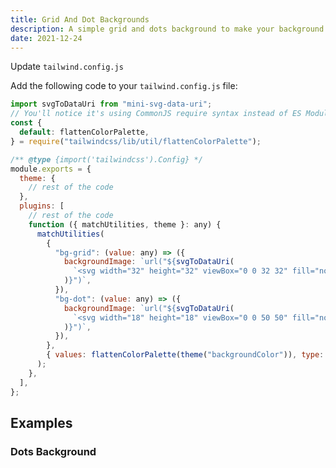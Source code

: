 ```yaml
---
title: Grid And Dot Backgrounds
description: A simple grid and dots background to make your background unique and stand out from others.
date: 2021-12-24
---
```


<ComponentPreview name="GridBackgroundDemo" description="Grid Background" />

<Steps>

<Step>Update `tailwind.config.js`</Step>

Add the following code to your `tailwind.config.js` file:

```js title="tailwind.config.js" {1-3}, {12-28}
import svgToDataUri from "mini-svg-data-uri";
// You'll notice it's using CommonJS require syntax instead of ES Modules import. The reason for this is that this utility is part of Tailwind's internal utilities which are primarily written in CommonJS format.
const {
  default: flattenColorPalette,
} = require("tailwindcss/lib/util/flattenColorPalette");

/** @type {import('tailwindcss').Config} */
module.exports = {
  theme: {
    // rest of the code
  },
  plugins: [
    // rest of the code
    function ({ matchUtilities, theme }: any) {
      matchUtilities(
        {
          "bg-grid": (value: any) => ({
            backgroundImage: `url("${svgToDataUri(
              `<svg width="32" height="32" viewBox="0 0 32 32" fill="none" xmlns="http://www.w3.org/2000/svg" stroke="${value}"><path d="M31.5 0L31.5 32M32 31.5L0 31.5" /></svg>`
            )}")`,
          }),
          "bg-dot": (value: any) => ({
            backgroundImage: `url("${svgToDataUri(
              `<svg width="18" height="18" viewBox="0 0 50 50" fill="none" xmlns="http://www.w3.org/2000/svg"><circle cx="5" cy="5" r="5" fill="${value}"/></svg>`
            )}")`,
          }),
        },
        { values: flattenColorPalette(theme("backgroundColor")), type: "color" }
      );
    },
  ],
};
```

</Steps>

## Examples

### Dots Background

<ComponentPreview name="DotBackgroundDemo" description="Dot Background" />